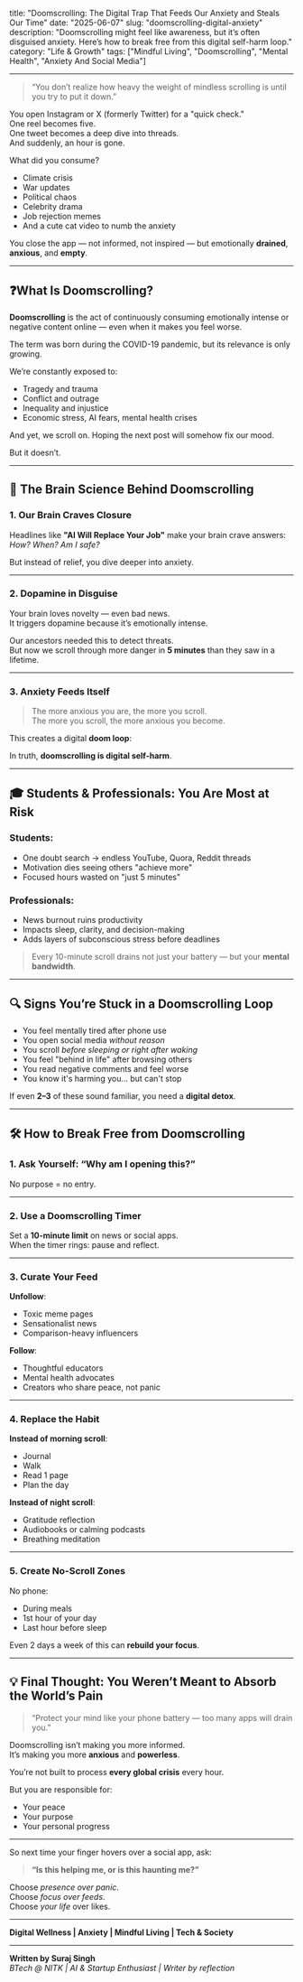 title: "Doomscrolling: The Digital Trap That Feeds Our Anxiety and Steals Our Time"
date: "2025-06-07"
slug: "doomscrolling-digital-anxiety"
description: "Doomscrolling might feel like awareness, but it’s often disguised anxiety. Here’s how to break free from this digital self-harm loop."
category: "Life & Growth"
tags: ["Mindful Living", "Doomscrolling", "Mental Health", "Anxiety And Social Media"]

---

> “You don’t realize how heavy the weight of mindless scrolling is until you try to put it down.”

You open Instagram or X (formerly Twitter) for a "quick check."  
One reel becomes five.  
One tweet becomes a deep dive into threads.  
And suddenly, an hour is gone.

What did you consume?

- Climate crisis  
- War updates  
- Political chaos  
- Celebrity drama  
- Job rejection memes  
- And a cute cat video to numb the anxiety

You close the app — not informed, not inspired — but emotionally **drained**, **anxious**, and **empty**.

---

## ❓What Is Doomscrolling?

**Doomscrolling** is the act of continuously consuming emotionally intense or negative content online — even when it makes you feel worse.

The term was born during the COVID-19 pandemic, but its relevance is only growing.

We’re constantly exposed to:
- Tragedy and trauma
- Conflict and outrage
- Inequality and injustice
- Economic stress, AI fears, mental health crises

And yet, we scroll on. Hoping the next post will somehow fix our mood.

But it doesn’t.

---

## 🧠 The Brain Science Behind Doomscrolling

### 1. Our Brain Craves Closure
Headlines like **"AI Will Replace Your Job"** make your brain crave answers: *How? When? Am I safe?*

But instead of relief, you dive deeper into anxiety.

---

### 2. Dopamine in Disguise
Your brain loves novelty — even bad news.  
It triggers dopamine because it’s emotionally intense.

Our ancestors needed this to detect threats.  
But now we scroll through more danger in **5 minutes** than they saw in a lifetime.

---

### 3. Anxiety Feeds Itself
> The more anxious you are, the more you scroll.  
> The more you scroll, the more anxious you become.

This creates a digital **doom loop**:


In truth, **doomscrolling is digital self-harm**.

---

## 🎓 Students & Professionals: You Are Most at Risk

### Students:
- One doubt search → endless YouTube, Quora, Reddit threads  
- Motivation dies seeing others "achieve more"  
- Focused hours wasted on "just 5 minutes"

### Professionals:
- News burnout ruins productivity  
- Impacts sleep, clarity, and decision-making  
- Adds layers of subconscious stress before deadlines

> Every 10-minute scroll drains not just your battery — but your **mental bandwidth**.

---

## 🔍 Signs You’re Stuck in a Doomscrolling Loop

- You feel mentally tired after phone use
- You open social media *without reason*
- You scroll *before sleeping or right after waking*
- You feel "behind in life" after browsing others
- You read negative comments and feel worse
- You know it's harming you… but can't stop

If even **2–3** of these sound familiar, you need a **digital detox**.

---

## 🛠 How to Break Free from Doomscrolling

### 1. Ask Yourself: **“Why am I opening this?”**
No purpose = no entry.

---

### 2. Use a Doomscrolling Timer  
Set a **10-minute limit** on news or social apps.  
When the timer rings: pause and reflect.

---

### 3. Curate Your Feed  
**Unfollow**:
- Toxic meme pages
- Sensationalist news
- Comparison-heavy influencers

**Follow**:
- Thoughtful educators  
- Mental health advocates  
- Creators who share peace, not panic

---

### 4. Replace the Habit  
**Instead of morning scroll**:  
- Journal  
- Walk  
- Read 1 page  
- Plan the day

**Instead of night scroll**:  
- Gratitude reflection  
- Audiobooks or calming podcasts  
- Breathing meditation

---

### 5. Create No-Scroll Zones
No phone:
- During meals  
- 1st hour of your day  
- Last hour before sleep

Even 2 days a week of this can **rebuild your focus**.

---

## 💡 Final Thought: You Weren’t Meant to Absorb the World’s Pain

> “Protect your mind like your phone battery — too many apps will drain you.”

Doomscrolling isn’t making you more informed.  
It’s making you more **anxious** and **powerless**.

You’re not built to process **every global crisis** every hour.

But you are responsible for:
- Your peace  
- Your purpose  
- Your personal progress

---

So next time your finger hovers over a social app, ask:

> **“Is this helping me, or is this haunting me?”**

Choose *presence over panic*.  
Choose *focus over feeds*.  
Choose *your life* over likes.

---

**Digital Wellness | Anxiety | Mindful Living | Tech & Society**

---

**Written by Suraj Singh**  
_BTech @ NITK | AI & Startup Enthusiast | Writer by reflection_

